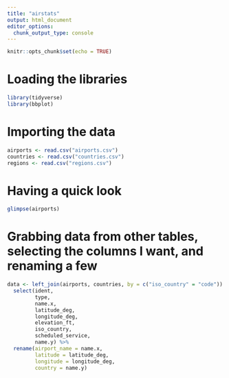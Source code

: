 ```yaml
---
title: "airstats"
output: html_document
editor_options: 
  chunk_output_type: console
---
```


```r
knitr::opts_chunk$set(echo = TRUE)
```

# Loading the libraries
```r
library(tidyverse)
library(bbplot)

```

# Importing the data
```r
airports <- read.csv("airports.csv")
countries <- read.csv("countries.csv")
regions <- read.csv("regions.csv")
```

# Having a quick look
```r
glimpse(airports)
```

# Grabbing data from other tables, selecting the columns I want, and renaming a few
```r
data <- left_join(airports, countries, by = c("iso_country" = "code")) %>% 
  select(ident, 
         type, 
         name.x, 
         latitude_deg, 
         longitude_deg, 
         elevation_ft, 
         iso_country, 
         scheduled_service, 
         name.y) %>% 
  rename(airport_name = name.x,
         latitude = latitude_deg,
         longitude = longitude_deg,
         country = name.y)
```

